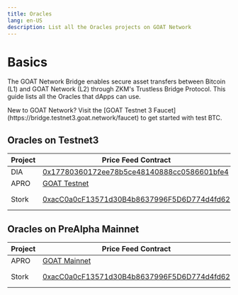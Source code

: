 ```yaml
---
title: Oracles
lang: en-US
description: List all the Oracles projects on GOAT Network
---
```



# Basics

The GOAT Network Bridge enables secure asset transfers between Bitcoin (L1) and GOAT Network (L2) through ZKM's Trustless Bridge Protocol. This guide lists all the Oracles that dApps can use.

<Callout type="info">
  New to GOAT Network? Visit the [GOAT Testnet 3 Faucet](https://bridge.testnet3.goat.network/faucet) to get started with test BTC.
</Callout>

## Oracles on Testnet3

| Project  | Price Feed Contract                                                                 | Mode    | Document                                          |
| -------- | -----------                                                                         | ------- | --------                                          |
| DIA      | [0x17780360172ee78b5ce48140888cc0586601bfe4](https://explorer.testnet3.goat.network/address/0x17780360172EE78B5cE48140888CC0586601bFe4) | PUSH    |        [docs.diadata.org](https://docs.diadata.org/)                                           | 
| APRO     | [GOAT Testnet](https://docs.apro.com/en/data-push/price-feed-contract#goat-testnet) | PUSH    | [docs.apro.com](https://docs.apro.com/en)         |
| Stork    | [0xacC0a0cF13571d30B4b8637996F5D6D774d4fd62](https://explorer.goat.network/address/0xacC0a0cF13571d30B4b8637996F5D6D774d4fd62)|   PUSH, PULL      | [docs.stork.network](https://docs.stork.network/) |


## Oracles on PreAlpha Mainnet
| Project  | Price Feed Contract                                                                 | Mode    | Document                                          |
| -------- | -----------                                                                         | ------- | --------                                          |
| APRO     | [GOAT Mainnet](https://docs.apro.com/en/data-push/price-feed-contract#goat-mainnet) | PUSH    | [docs.apro.com](https://docs.apro.com/en)         |
| Stork    | [0xacC0a0cF13571d30B4b8637996F5D6D774d4fd62](https://explorer.testnet3.goat.network/address/0xacC0a0cF13571d30B4b8637996F5D6D774d4fd62)|   PUSH, PULL      | [docs.stork.network](https://docs.stork.network/) |



